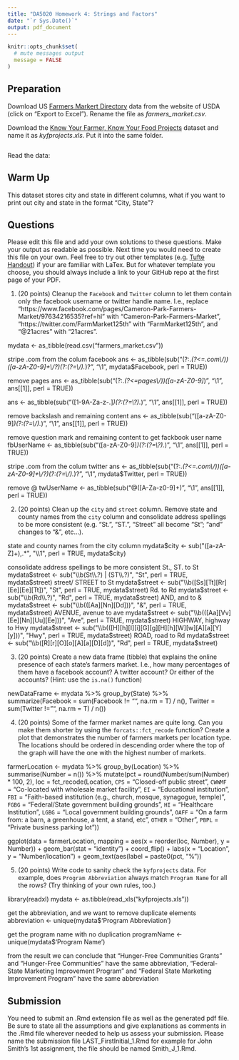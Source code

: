 ```yaml
---
title: "DA5020 Homework 4: Strings and Factors"
date: "`r Sys.Date()`"
output: pdf_document
---
```


```r
knitr::opts_chunk$set(
  # mute messages output
  message = FALSE
)
```

## Preparation

Download US [Farmers Markert Directory](https://www.ams.usda.gov/local-food-directories/farmersmarkets) data from the website of USDA (click on "Export to Excel"). Rename the file as _farmers_market.csv_.

Download the [Know Your Farmer, Know Your Food Projects](https://catalog.data.gov/dataset/know-your-farmer-know-your-food-projects) dataset and name it as _kyfprojects.xls_. Put it into the same folder.


```r

```

Read the data:


## Warm Up

This dataset stores city and state in different columns, what if you want to
print out city and state in the format "City, State"?


## Questions

Please edit this file and add your own solutions to these questions.
Make your output as readable as possible. Next time you would need to create this file on your own. Feel free to try out other templates (e.g. [Tufte Handout](http://rstudio.github.io/tufte/)) if your are familiar with LaTex. But for whatever template you choose, you should always include a link to your GitHub repo at the first page of your PDF.

1. (20 points) Cleanup the `Facebook` and `Twitter` column to let them contain only the facebook username or twitter handle name. I.e., replace "https://www.facebook.com/pages/Cameron-Park-Farmers-Market/97634216535?ref=hl" with "Cameron-Park-Farmers-Market", "https://twitter.com/FarmMarket125th" with "FarmMarket125th", and "\@21acres" with "21acres".

mydata <- as_tibble(read.csv("farmers_market.csv"))

stripe .com from the colum facebook
ans <- as_tibble(sub("(?:.*(?<=.com\\/))([a-zA-Z0-9]+\\/?)(?:(?=\\/).*)?", "\\1", 
                      mydata$Facebook, perl = TRUE))

remove pages
ans <- as_tibble(sub("(?:.*(?<=pages\\/))([a-zA-Z0-9]*)", "\\1", ans[[1]], perl = TRUE))

ans <- as_tibble(sub("([1-9A-Za-z-.]*)(?:(?=\\?).*)", "\\1", ans[[1]], perl = TRUE))

remove backslash and remaining content
ans <- as_tibble(sub("([a-zA-Z0-9]*)(?:(?=\\/).*)", "\\1", ans[[1]], perl = TRUE))

remove question mark and remaining content to get fackbook user name 
fbUserName <- as_tibble(sub("([a-zA-Z0-9]*)(?:(?=\\?).*)", "\\1", ans[[1]], perl = TRUE))



stripe .com from the colum twitter
ans <- as_tibble(sub("(?:.*(?<=.com\\/))([a-zA-Z0-9]+\\/?)(?:(?=\\/).*)?", "\\1", 
                      mydata$Twitter, perl = TRUE))

remove @
twUserName <- as_tibble(sub("@([A-Za-z0-9]+)", "\\1", ans[[1]], perl = TRUE))


2. (20 points) Clean up the `city` and `street` column. Remove state and county names from the `city` column and consolidate address spellings to be more consistent (e.g. "St.", "ST.", "Street" all become "St"; "and" changes to "&", etc...).

state and county names from the city column
mydata$city <- sub("([a-zA-Z]+),.*", "\\1", perl = TRUE, mydata$city)

consolidate address spellings to be more consistent
St., ST. to St
mydata$street <- sub("\\b(St\\.?) | (ST\\.?)", "St", perl = TRUE, mydata$street)
street/ STREET to St
mydata$street <- sub("\\b([Ss][Tt][Rr][Ee][Ee][Tt])", "St", perl = TRUE, mydata$street)
Rd. to Rd
mydata$street <- sub("\\b(Rd\\.?)", "Rd", perl = TRUE, mydata$street)
AND, and to &
mydata$street <- sub("\\b(([Aa][Nn][Dd]))", "&", perl = TRUE, mydata$street)
AVENUE, avenue to ave
mydata$street <- sub("\\b(([Aa][Vv][Ee][Nn][Uu][Ee]))", "Ave", perl = TRUE, mydata$street)
HIGHWAY, highway to Hwy
mydata$street <- sub("\\b(([H][h][I][i][G][g][H][h][W][w][A][a][Y][y]))", "Hwy", perl = TRUE, mydata$street)
ROAD, road to Rd
mydata$street <- sub("\\b([R][r][O][o][A][a][D][d])", "Rd", perl = TRUE, mydata$street)

3. (20 points) Create a new data frame (tibble) that explains the online presence of each state's farmers market. I.e., how many percentages of them have a facebook account? A twitter account? Or either of the accounts? (Hint: use the `is.na()` function)

newDataFrame <- mydata %>% group_by(State) %>% summarize(Facebook = sum(Facebook != "", 
            												na.rm = T) / n(), 
															Twitter = sum(Twitter != "", na.rm = T) / n())

4. (20 points) 
    Some of the farmer market names are quite long. Can you make them shorter by using the `forcats::fct_recode` function? Create a plot that demonstrates the number of farmers markets per location type. The locations should be ordered in descending order where the top of the graph will have the one with the highest number of markets.

farmerLocation <- mydata %>% group_by(Location) %>% summarise(Number = n()) %>% mutate(pct = round(Number/sum(Number) * 
                                                                                      100, 2), loc = fct_recode(Location, 
                                                                                                 				`CPS` = "Closed-off public street", 
                                                                                                                `CWWMF` = "Co-located with wholesale market facility", 
                                                                                                                `EI` = "Educational institution", 
                                                                                                                `FBI` = "Faith-based institution (e.g., church, mosque, synagogue, temple)", 
                                                                                                                `FGBG` = "Federal/State government building grounds", 
                                                                                                                `HI` = "Healthcare Institution", 
                                                                                                                `LGBG` = "Local government building grounds", 
                                                                                                                `OAFF` = "On a farm from: a barn, a greenhouse, a tent, a stand, etc", 
                                                                                                                `OTHER` = "Other",
                                                                                                                `PBPL` = "Private business parking lot"))


ggplot(data = farmerLocation, mapping = aes(x = reorder(loc, Number), y = Number)) + 
    geom_bar(stat = "identity") + coord_flip() + 
    labs(x = "Location", y = "Number/location") + 
    geom_text(aes(label = paste0(pct, "%"))

5. (20 points) Write code to sanity check the `kyfprojects` data. For example, does `Program Abbreviation` always match `Program Name` for all the rows? (Try thinking of your own rules, too.)

library(readxl)
mydata <- as.tibble(read_xls("kyfprojects.xls"))

get the abbreviation, and we want to remove duplicate elements
abbreviation <- unique(mydata$'Program Abbreviation')

get the program name with no duplication
programName <- unique(mydata$'Program Name')

from the result we can conclude that "Hunger-Free Communities Grants" and "Hunger-Free Communities"
have the same abbreviation, "Federal-State Marketing Improvement Program" and "Federal State Marketing Improvement Program"
have the same abbreviation

## Submission
You need to submit an .Rmd extension file as well as the generated pdf file. Be sure to state all the assumptions and give explanations as comments in the .Rmd file wherever needed to help us assess your submission. Please name the submission file LAST_FirstInitial_1.Rmd for example for John Smith's 1st assignment, the file should be named Smith_J_1.Rmd. 
